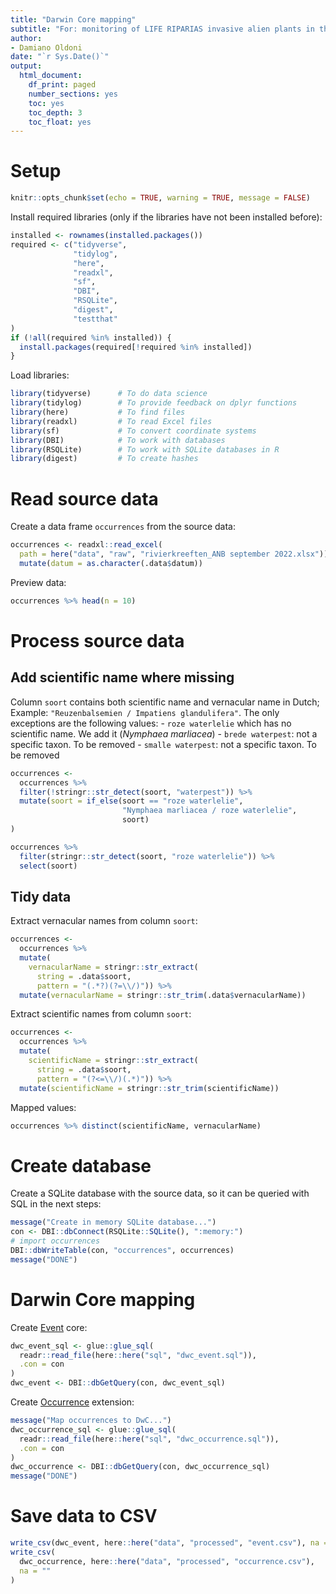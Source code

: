 ```yaml
---
title: "Darwin Core mapping"
subtitle: "For: monitoring of LIFE RIPARIAS invasive alien plants in the Flemish part of the LIFE RIPARIAS areas"
author:
- Damiano Oldoni
date: "`r Sys.Date()`"
output:
  html_document:
    df_print: paged
    number_sections: yes
    toc: yes
    toc_depth: 3
    toc_float: yes
---
```


# Setup 

```r
knitr::opts_chunk$set(echo = TRUE, warning = TRUE, message = FALSE)
```

Install required libraries (only if the libraries have not been installed before):

```r
installed <- rownames(installed.packages())
required <- c("tidyverse",
              "tidylog",
              "here",
              "readxl",
              "sf",
              "DBI",
              "RSQLite",
              "digest",
              "testthat"
)
if (!all(required %in% installed)) {
  install.packages(required[!required %in% installed])
}
```

Load libraries:

```r
library(tidyverse)      # To do data science
library(tidylog)        # To provide feedback on dplyr functions
library(here)           # To find files
library(readxl)         # To read Excel files
library(sf)             # To convert coordinate systems
library(DBI)            # To work with databases
library(RSQLite)        # To work with SQLite databases in R
library(digest)         # To create hashes
```

# Read source data

Create a data frame `occurrences` from the source data:

```r
occurrences <- readxl::read_excel(
  path = here("data", "raw", "rivierkreeften_ANB september 2022.xlsx")) %>%
  mutate(datum = as.character(.data$datum))
```

Preview data:

```r
occurrences %>% head(n = 10)
```

# Process source data

## Add scientific name where missing

Column `soort` contains both scientific name and vernacular name in Dutch; Example: `"Reuzenbalsemien / Impatiens glandulifera"`. The only exceptions are the following values: 
- `roze waterlelie` which has no scientific name. We add it (_Nymphaea marliacea_)
- `brede waterpest`: not a specific taxon. To be removed
- `smalle waterpest`: not a specific taxon. To be removed

```r
occurrences <-
  occurrences %>%
  filter(!stringr::str_detect(soort, "waterpest")) %>%
  mutate(soort = if_else(soort == "roze waterlelie", 
                         "Nymphaea marliacea / roze waterlelie",
                         soort)
)
```


```r
occurrences %>% 
  filter(stringr::str_detect(soort, "roze waterlelie")) %>%
  select(soort)
```


## Tidy data

Extract vernacular names from column `soort`:

```r
occurrences <- 
  occurrences %>%
  mutate(
    vernacularName = stringr::str_extract(
      string = .data$soort,
      pattern = "(.*?)(?=\\/)")) %>%
  mutate(vernacularName = stringr::str_trim(.data$vernacularName))
```

Extract scientific names from column `soort`:

```r
occurrences <- 
  occurrences %>%
  mutate(
    scientificName = stringr::str_extract(
      string = .data$soort,
      pattern = "(?<=\\/)(.*)")) %>%
  mutate(scientificName = stringr::str_trim(scientificName))
```

Mapped values:

```r
occurrences %>% distinct(scientificName, vernacularName)
```

# Create database

Create a SQLite database with the source data, so it can be queried with SQL in the next steps:

```r
message("Create in memory SQLite database...")
con <- DBI::dbConnect(RSQLite::SQLite(), ":memory:")
# import occurrences
DBI::dbWriteTable(con, "occurrences", occurrences)
message("DONE")
```


# Darwin Core mapping

Create [Event](https://rs.gbif.org/core/dwc_event_2022-02-02.xml) core:

```r
dwc_event_sql <- glue::glue_sql(
  readr::read_file(here::here("sql", "dwc_event.sql")),
  .con = con
)
dwc_event <- DBI::dbGetQuery(con, dwc_event_sql)
```

Create [Occurrence](https://rs.gbif.org/core/dwc_occurrence_2022-02-02.xml) extension:

```r
message("Map occurrences to DwC...")
dwc_occurrence_sql <- glue::glue_sql(
  readr::read_file(here::here("sql", "dwc_occurrence.sql")), 
  .con = con
)
dwc_occurrence <- DBI::dbGetQuery(con, dwc_occurrence_sql)
message("DONE")
```

# Save data to CSV

```r
write_csv(dwc_event, here::here("data", "processed", "event.csv"), na = "")
write_csv(
  dwc_occurrence, here::here("data", "processed", "occurrence.csv"),
  na = ""
)
```
